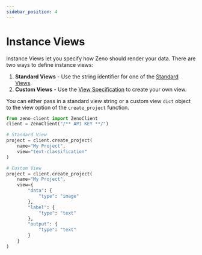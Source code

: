 ```yaml
---
sidebar_position: 4
---
```


# Instance Views

Instance Views let you specify how Zeno should render your data.
There are two ways to define instance views:

1. **Standard Views** - Use the string identifier for one of the [Standard Views](/docs/views/existing).
2. **Custom Views** - Use the [View Specification](/docs/views/spec) to create your own view.

You can either pass in a standard view string or a custom view `dict` object to the view option of the `create_project` function.

```python
from zeno-client import ZenoClient
client = ZenoClient("/** API KEY **/")

# Standard View
project = client.create_project(
    name="My Project",
    view="text-classification"
)

# Custom View
project = client.create_project(
    name="My Project",
    view={
        "data": {
            "type": "image"
        },
        "label": {
            "type": "text"
        },
        "output": {
            "type": "text"
        }
    }
)
```
